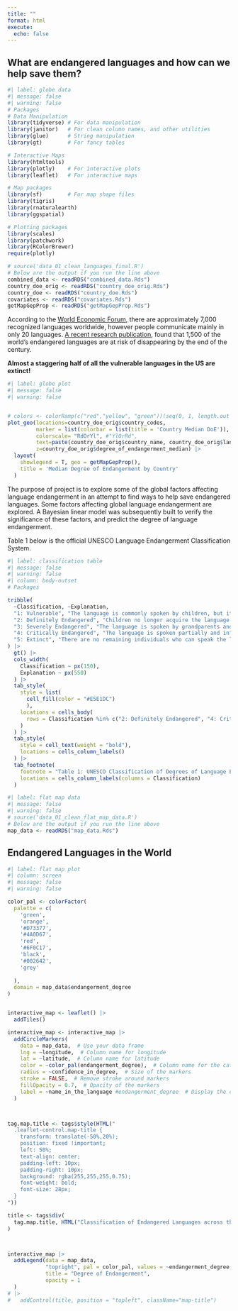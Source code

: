 ```yaml
---
title: ""
format: html
execute: 
  echo: false
---
```



## What are endangered languages and how can we help save them?

```r
#| label: globe data
#| message: false
#| warning: false
# Packages
# Data Manipulation
library(tidyverse) # For data manipulation
library(janitor)   # For clean column names, and other utilities
library(glue)      # String manipulation
library(gt)        # For fancy tables

# Interactive Maps
library(htmltools)
library(plotly)    # For interactive plots
library(leaflet)   # For interactive maps

# Map packages
library(sf)        # For map shape files
library(tigris)   
library(rnaturalearth)
library(ggspatial)

# Plotting packages
library(scales)
library(patchwork) 
library(RColorBrewer)
require(plotly)

# source('data_01_clean_languages_final.R')
# Below are the output if you run the line above
combined_data <- readRDS("combined_data.Rds")
country_doe_orig <- readRDS("country_doe_orig.Rds")
country_doe <- readRDS("country_doe.Rds")
covariates <- readRDS("covariates.Rds")
getMapGepProp <- readRDS("getMapGepProp.Rds")
```

According to the [World Economic Forum](https://www.weforum.org/agenda/2019/05/five-ways-indigenous-languages-can-be-championed-for-learners), there are approximately 7,000 recognized languages worldwide, however people communicate mainly in only 20 languages. [A recent research publication](https://www.nature.com/articles/s41559-021-01604-y), found that 1,500 of the world’s endangered languages are at risk of disappearing by the end of the century. 


**Almost a staggering half of all the vulnerable languages in the US are extinct!**


```r
#| label: globe plot
#| message: false
#| warning: false


# colors <- colorRamp(c("red","yellow", "green"))(seq(0, 1, length.out = 10))
plot_geo(locations=country_doe_orig$country_codes,
         marker = list(colorbar = list(title = 'Country Median DoE')),
         colorscale= "RdOrYl", #"YlOrRd",
         text=paste(country_doe_orig$country_name, country_doe_orig$language_count, sep = "-"),
         z=country_doe_orig$degree_of_endangerment_median) |>
  layout(
    showlegend = T, geo = getMapGepProp(),
    title = 'Median Degree of Endangerment by Country'
  )
```



The purpose of project is to explore some of the global factors affecting language endangerment in an attempt to find ways to help save endangered languages. Some factors affecting global language endangerment are explored. A Bayesian linear model was subsequently built to verify the significance of these factors, and predict the degree of language endangerment.

Table 1 below is the official UNESCO Language Endangerment Classification System.


```r
#| label: classification table
#| message: false
#| warning: false
#| column: body-outset
# Packages

tribble(
  ~Classification, ~Explanation,
  "1: Vulnerable", "The language is commonly spoken by children, but its usage might be limited to specific areas or contexts. (ex: home, etc)",
  "2: Definitely Endangered", "Children no longer acquire the language as their first language within their family environment.",             
  "3: Severely Endangered", "The language is spoken by grandparents and older generations, and although parents may comprehend it, they do not actively use it when communicating with their children or among themselves.",      
  "4: Critically Endangered", "The language is spoken partially and infrequently by the youngest speakers, who are typically grandparents or older individuals.",           
  "5: Extinct", "There are no remaining individuals who can speak the language."
) |>
  gt() |>
  cols_width(
    Classification ~ px(150),
    Explanation ~ px(550)
  ) |>
  tab_style(
    style = list(
      cell_fill(color = "#E5E1DC")
      ),
    locations = cells_body(
      rows = Classification %in% c("2: Definitely Endangered", "4: Critically Endangered")
    )
  ) |>
  tab_style(
    style = cell_text(weight = "bold"),
    locations = cells_column_labels()
  ) |>
  tab_footnote(
    footnote = "Table 1: UNESCO Classification of Degrees of Language Endangerment",
    locations = cells_column_labels(columns = Classification)
  )
```



```r
#| label: flat map data
#| message: false
#| warning: false
# source('data_01_clean_flat_map_data.R')
# Below are the output if you run the line above
map_data <- readRDS("map_data.Rds")
```


## Endangered Languages in the World

```r
#| label: flat map plot
#| column: screen
#| message: false
#| warning: false

color_pal <- colorFactor(
  palette = c(
    'green',
    'orange',
    '#D73377',
    '#4A0D67', 
    'red',
    '#6F0C17',
    'black',
    '#002642',
    'grey'
    
  ),
  domain = map_data$endangerment_degree
)


interactive_map <- leaflet() |>
  addTiles()

interactive_map <- interactive_map |> 
  addCircleMarkers(
    data = map_data,  # Use your data frame
    lng = ~longitude,  # Column name for longitude
    lat = ~latitude,  # Column name for latitude
    color = ~color_pal(endangerment_degree),  # Column name for the categorical variable
    radius = ~confidence_in_degree,  # Size of the markers
    stroke = FALSE,  # Remove stroke around markers
    fillOpacity = 0.7,  # Opacity of the markers
    label = ~name_in_the_language #endangerment_degree  # Display the category label on hover
  )



tag.map.title <- tags$style(HTML("
  .leaflet-control.map-title { 
    transform: translate(-50%,20%);
    position: fixed !important;
    left: 50%;
    text-align: center;
    padding-left: 10px; 
    padding-right: 10px; 
    background: rgba(255,255,255,0.75);
    font-weight: bold;
    font-size: 28px;
  }
"))

title <- tags$div(
  tag.map.title, HTML("Classification of Endangered Languages across the World.<br>Size of radius represent degree of belief in classification")
)  



interactive_map |>
  addLegend(data = map_data,
            "topright", pal = color_pal, values = ~endangerment_degree,
            title = "Degree of Endangerment",
            opacity = 1
  ) 
# |>
#   addControl(title, position = "topleft", className="map-title")
```






